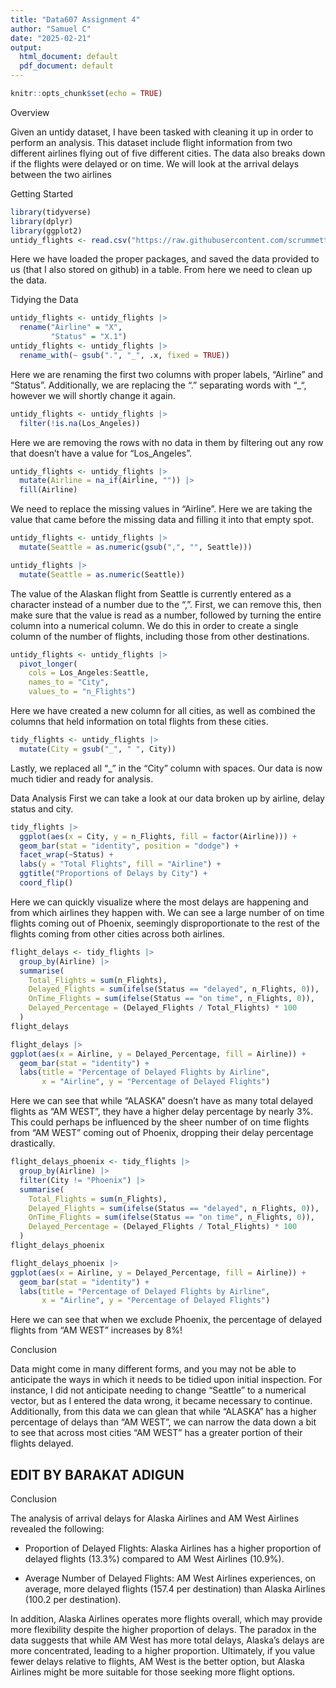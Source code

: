 ```yaml
---
title: "Data607 Assignment 4"
author: "Samuel C"
date: "2025-02-21"
output:
  html_document: default
  pdf_document: default
---
```


```r
knitr::opts_chunk$set(echo = TRUE)
```

Overview

Given an untidy dataset, I have been tasked with cleaning it up in order to perform an analysis. This dataset include flight information from two different airlines flying out of five different cities. The data also breaks down if the flights were delayed or on time. We will look at the arrival delays between the two airlines

Getting Started
```r
library(tidyverse)
library(dplyr)
library(ggplot2)
untidy_flights <- read.csv("https://raw.githubusercontent.com/scrummett/DATA607/refs/heads/main/UntidyFlights.csv")
```
Here we have loaded the proper packages, and saved the data provided to us (that I also stored on github) in a table. From here we need to clean up the data.

Tidying the Data
```r
untidy_flights <- untidy_flights |> 
  rename("Airline" = "X",
         "Status" = "X.1")
untidy_flights <- untidy_flights |> 
  rename_with(~ gsub(".", "_", .x, fixed = TRUE))
```
Here we are renaming the first two columns with proper labels, "Airline" and "Status". Additionally, we are replacing the "." separating words with "_", however we will shortly change it again.

```r
untidy_flights <- untidy_flights |> 
  filter(!is.na(Los_Angeles))
```
Here we are removing the rows with no data in them by filtering out any row that doesn't have a value for "Los_Angeles".

```r
untidy_flights <- untidy_flights |> 
  mutate(Airline = na_if(Airline, "")) |> 
  fill(Airline)
```
We need to replace the missing values in "Airline". Here we are taking the value that came before the missing data and filling it into that empty spot.

```r
untidy_flights <- untidy_flights |> 
  mutate(Seattle = as.numeric(gsub(",", "", Seattle)))

untidy_flights |> 
  mutate(Seattle = as.numeric(Seattle))
```
The value of the Alaskan flight from Seattle is currently entered as a character instead of a number due to the ",". First, we can remove this, then make sure that the value is read as a number, followed by turning the entire column into a numerical column. We do this in order to create a single column of the number of flights, including those from other destinations.

```r
untidy_flights <- untidy_flights |> 
  pivot_longer(
    cols = Los_Angeles:Seattle,
    names_to = "City",
    values_to = "n_Flights")
```
Here we have created a new column for all cities, as well as combined the columns that held information on total flights from these cities.

```r
tidy_flights <- untidy_flights |> 
  mutate(City = gsub("_", " ", City))
```
Lastly, we replaced all "_" in the "City" column with spaces. Our data is now much tidier and ready for analysis.

Data Analysis
First we can take a look at our data broken up by airline, delay status and city.
```r
tidy_flights |> 
  ggplot(aes(x = City, y = n_Flights, fill = factor(Airline))) + 
  geom_bar(stat = "identity", position = "dodge") + 
  facet_wrap(~Status) +
  labs(y = "Total Flights", fill = "Airline") +
  ggtitle("Proportions of Delays by City") + 
  coord_flip()
```
Here we can quickly visualize where the most delays are happening and from which airlines they happen with. We can see a large number of on time flights coming out of Phoenix, seemingly disproportionate to the rest of the flights coming from other cities across both airlines.

```r
flight_delays <- tidy_flights |> 
  group_by(Airline) |> 
  summarise(
    Total_Flights = sum(n_Flights),
    Delayed_Flights = sum(ifelse(Status == "delayed", n_Flights, 0)),
    OnTime_Flights = sum(ifelse(Status == "on time", n_Flights, 0)),
    Delayed_Percentage = (Delayed_Flights / Total_Flights) * 100
  )
flight_delays

flight_delays |> 
ggplot(aes(x = Airline, y = Delayed_Percentage, fill = Airline)) +
  geom_bar(stat = "identity") +
  labs(title = "Percentage of Delayed Flights by Airline", 
       x = "Airline", y = "Percentage of Delayed Flights")
```
Here we can see that while "ALASKA" doesn't have as many total delayed flights as "AM WEST", they have a higher delay percentage by nearly 3%. This could perhaps be influenced by the sheer number of on time flights from "AM WEST" coming out of Phoenix, dropping their delay percentage drastically.

```r
flight_delays_phoenix <- tidy_flights |> 
  group_by(Airline) |> 
  filter(City != "Phoenix") |> 
  summarise(
    Total_Flights = sum(n_Flights),
    Delayed_Flights = sum(ifelse(Status == "delayed", n_Flights, 0)),
    OnTime_Flights = sum(ifelse(Status == "on time", n_Flights, 0)),
    Delayed_Percentage = (Delayed_Flights / Total_Flights) * 100
  )
flight_delays_phoenix

flight_delays_phoenix |> 
ggplot(aes(x = Airline, y = Delayed_Percentage, fill = Airline)) +
  geom_bar(stat = "identity") +
  labs(title = "Percentage of Delayed Flights by Airline", 
       x = "Airline", y = "Percentage of Delayed Flights")
```
Here we can see that when we exclude Phoenix, the percentage of delayed flights from "AM WEST" increases by 8%!

Conclusion

Data might come in many different forms, and you may not be able to anticipate the ways in which it needs to be tidied upon initial inspection. For instance, I did not anticipate needing to change "Seattle" to a numerical vector, but as I entered the data wrong, it became necessary to continue.
Additionally, from this data we can glean that while "ALASKA" has a higher percentage of delays than "AM WEST", we can narrow the data down a bit to see that across most cities "AM WEST" has a greater portion of their flights delayed.

## EDIT BY BARAKAT ADIGUN

Conclusion

The analysis of arrival delays for Alaska Airlines and AM West Airlines revealed the following:

- Proportion of Delayed Flights: Alaska Airlines has a higher proportion of delayed flights (13.3%) compared to AM West Airlines (10.9%).

- Average Number of Delayed Flights: AM West Airlines experiences, on average, more delayed flights (157.4 per destination) than Alaska Airlines (100.2 per destination).

In addition, Alaska Airlines operates more flights overall, which may provide more flexibility despite the higher proportion of delays. The paradox in the data suggests that while AM West has more total delays, Alaska’s delays are more concentrated, leading to a higher proportion. Ultimately, if you value fewer delays relative to flights, AM West is the better option, but Alaska Airlines might be more suitable for those seeking more flight options.
